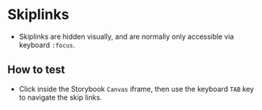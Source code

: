 
# Skiplinks
- Skiplinks are hidden visually, and are normally only accessible via keyboard `:focus`.

## How to test
- Click inside the Storybook `Canvas` iframe, then use the keyboard `TAB` key to navigate the skip links.

<Preview>
    <Story id="components-skiplinks--skiplinks" />
</Preview>
